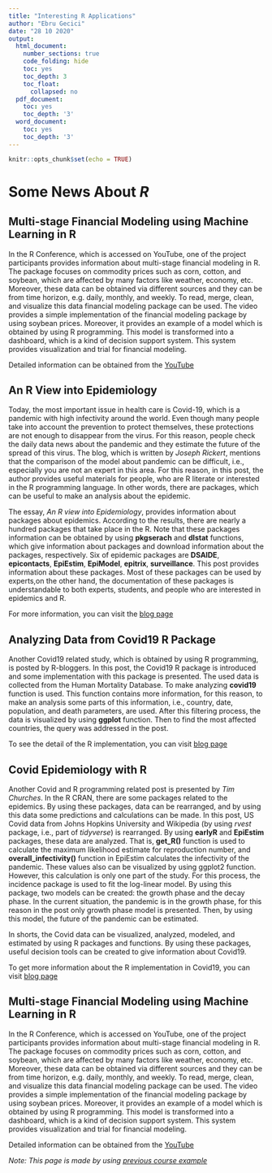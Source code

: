 ```yaml
---
title: "Interesting R Applications"
author: "Ebru Gecici"
date: "28 10 2020"
output: 
  html_document:
    number_sections: true
    code_folding: hide
    toc: yes
    toc_depth: 3
    toc_float:
      collapsed: no
  pdf_document:
    toc: yes
    toc_depth: '3'
  word_document:
    toc: yes
    toc_depth: '3'
---
```


```r
knitr::opts_chunk$set(echo = TRUE)
```

# Some News About *R* 
## Multi-stage Financial Modeling using Machine Learning in R

In the R Conference, which is accessed on YouTube, one of the project participants provides information about multi-stage financial modeling in R. The package focuses on commodity prices such as corn, cotton, and soybean, which are affected by many factors like weather, economy, etc.  Moreover, these data can be obtained via different sources and they can be from time horizon, e.g. daily, monthly, and weekly. To read, merge, clean, and visualize this data financial modeling package can be used. The video provides a simple implementation of the financial modeling package by using soybean prices. Moreover, it provides an example of a model which is obtained by using R programming. This model is transformed into a dashboard, which is a kind of decision support system. This system provides visualization and trial for financial modeling.

Detailed information can be obtained from the [YouTube]( https://www.youtube.com/watch?v=-cgwDHzd0p4)

## An R View into Epidemiology 
Today, the most important issue in health care is Covid-19, which is a pandemic with high infectivity around the world. Even though many people take into account the prevention to protect themselves, these protections are not enough to disappear from the virus. For this reason, people check the daily data news about the pandemic and they estimate the future of the spread of this virus. The blog, which is written by *Joseph Rickert*, mentions that the comparison of the model about pandemic can be difficult, i.e., especially you are not an expert in this area.  For this reason, in this post, the author provides useful materials for people, who are R literate or interested in the R programming language. In other words, there are packages, which can be useful to make an analysis about the epidemic.

The essay, *An R view into Epidemiology*, provides information about packages about epidemics. According to the results, there are nearly a hundred packages that take place in the R. Note that these packages information can be obtained by using **pkgserach** and **dlstat** functions, which give information about packages and download information about the packages, respectively. Six of epidemic packages are **DSAIDE**, **epicontacts**,  **EpiEstim**, **EpiModel**, **epitrix**, **surveillance**. This post provides information about these packages. Most of these packages can be used by experts,on the other hand, the documentation of these packages is understandable to both experts, students, and people who are interested in epidemics and R.

For more information, you can visit the [blog page](https://rviews.rstudio.com/2020/05/20/some-r-resources-for-epidemiology/)

## Analyzing Data from Covid19 R Package
Another Covid19 related study, which is obtained by using R programming, is posted by R-bloggers. In this post, the Covid19 R package is introduced and some implementation with this package is presented. The used data is collected from the Human Mortality Database. To make analyzing **covid19** function is used. This function contains more information, for this reason, to make an analysis some parts of this information, i.e., country, date, population, and death parameters, are used. After this filtering process, the data is visualized by using **ggplot** function. Then to find the most affected countries, the query was addressed in the post.

To see the detail of the R implementation, you can visit [blog page]( https://www.r-bloggers.com/analyzing-data-from-covid19-r-package/)


## Covid Epidemiology with R
Another Covid and R programming related post is presented by *Tim Churches*. In the R CRAN, there are some packages related to the epidemics. By using these packages, data can be rearranged, and by using this data some predictions and calculations can be made. In this post, US Covid data from Johns Hopkins University and Wikipedia (by using *rvest* package, i.e., part of *tidyverse*) is rearranged. By using **earlyR** and **EpiEstim** packages, these data are analyzed. That is, **get_R()** function is used to calculate the maximum likelihood estimate for reproduction number, and **overall_infectivity()** function in EpiEstim calculates the infectivity of the pandemic. These values also can be visualized by using ggplot2 function. However, this calculation is only one part of the study. For this process, the incidence package is used to fit the log-linear model. By using this package, two models can be created: the growth phase and the decay phase. In the current situation, the pandemic is in the growth phase, for this reason in the post only growth phase model is presented. Then, by using this model, the future of the pandemic can be estimated. 

In shorts, the Covid data can be visualized, analyzed, modeled, and estimated by using R packages and functions. By using these packages, useful decision tools can be created to give information about Covid19. 

To get more information about the R implementation in Covid19, you can visit [blog page](https://rviews.rstudio.com/2020/03/05/covid-19-epidemiology-with-r/)


## Multi-stage Financial Modeling using Machine Learning in R

In the R Conference, which is accessed on YouTube, one of the project participants provides information about multi-stage financial modeling in R. The package focuses on commodity prices such as corn, cotton, and soybean, which are affected by many factors like weather, economy, etc.  Moreover, these data can be obtained via different sources and they can be from time horizon, e.g. daily, monthly, and weekly. To read, merge, clean, and visualize this data financial modeling package can be used. The video provides a simple implementation of the financial modeling package by using soybean prices. Moreover, it provides an example of a model which is obtained by using R programming. This model is transformed into a dashboard, which is a kind of decision support system. This system provides visualization and trial for financial modeling.

Detailed information can be obtained from the [YouTube]( https://www.youtube.com/watch?v=-cgwDHzd0p4)


*Note: This page is made by using [previous course example](https://pjournal.github.io/boun01-EbruGecici/)*